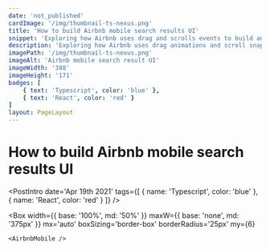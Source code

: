 ```yaml
---
date: 'not_published'
cardImage: '/img/thumbnail-ts-nexus.png'
title: 'How to build Airbnb mobile search results UI'
snippet: 'Exploring how Airbnb uses drag and scrolls events to build an app like UX'
description: 'Exploring how Airbnb uses drag animations and scroll snapping to build an app like UX'
imagePath: '/img/thumbnail-ts-nexus.png'
imageAlt: 'Airbnb mobile search result UI'
imageWidth: '388'
imageHeight: '171'
badges: [
	{ text: 'Typescript', color: 'blue' },
	{ text: 'React', color: 'red' }
]
layout: PageLayout
---
```



# How to build Airbnb mobile search results UI

<PostIntro
	date='Apr 19th 2021'
	tags={[
		{ name: 'Typescript', color: 'blue' },
		{ name: 'React', color: 'red' }
	]}
/>

<Box
	width={{ base: '100%', md: '50%' }}
	maxW={{ base: 'none', md: '375px' }}
	mx='auto'
	boxSizing='border-box'
	borderRadius='25px'
	my={6}
>
	<AirbnbMobile />
</Box>
